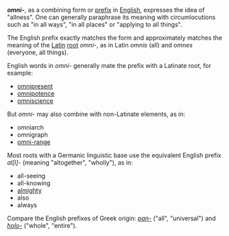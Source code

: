 {{Orphan|date=November 2006}} 
'''''omni-''''', as a combining form or [[Prefix (linguistics)|prefix]] in [[English language|English]], expresses the idea of "allness". One can generally paraphrase its meaning with circumlocutions such as "in all ways", "in all places" or "applying to all things".

The English prefix exactly matches the form and approximately matches the meaning of the [[Latin]] [[root (linguistics)|root]] ''omni-'', as in Latin ''omnis'' (all) and ''omnes'' (everyone, all things).

English words in ''omni-'' generally mate the prefix with a Latinate root, for example:
* [[omnipresence|omnipresent]]
* [[omnipotence]]
* [[omniscience]]
But ''omni-'' may also combine with non-Latinate elements, as in:
* omniarch
* omnigraph
* [[VHF omnidirectional range|omni-range]]

Most roots with a Germanic linguistic base use the equivalent English prefix ''al[l]-'' (meaning "altogether", "wholly"), as in:
* all-seeing
* all-knowing
* [[almighty]]
* also
* always

Compare the English prefixes of Greek origin: ''[[pan|pan-]]'' ("all", "universal") and ''[[holo-]]'' ("whole", "entire").


{{ling-stub}}